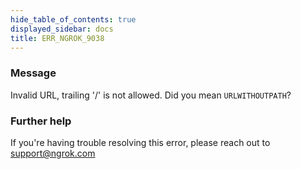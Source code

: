 ```yaml
---
hide_table_of_contents: true
displayed_sidebar: docs
title: ERR_NGROK_9038
---
```


### Message

Invalid URL, trailing '/' is not allowed. Did you mean `URLWITHOUTPATH`?

### Further help

If you're having trouble resolving this error, please reach out to [support@ngrok.com](mailto:support@ngrok.com?subject=Help%20with%20ERR_NGROK_9038)
